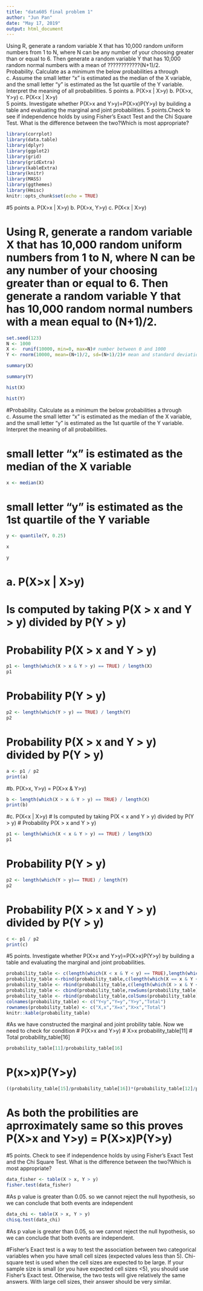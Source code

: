 ---
title: "data605 final problem 1"
author: "Jun Pan"
date: "May 17, 2019"
output: html_document
---

Using R, generate a random variable X that has 10,000 random uniform numbers from 1 to N, where N can be any number of your choosing greater than or equal to 6.  Then generate a random variable Y that has 10,000 random normal numbers with a mean of ????????????(N+1)/2.  
Probability.   Calculate as a minimum the below probabilities a through c.  Assume the small letter "x" is estimated as the median of the X variable, and the small letter "y" is estimated as the 1st quartile of the Y variable.  Interpret the meaning of all probabilities.
5 points           a. P(X>x | X>y)		b.  P(X>x, Y>y)		c.  P(X<x | X>y)				
5 points.  Investigate whether P(X>x and Y>y)=P(X>x)P(Y>y) by building a table and evaluating the marginal and joint probabilities.
5 points.Check to see if independence holds by using Fisher's Exact Test and the Chi Square Test.  What is the difference between the two?Which is most appropriate?


```{r setup, include=FALSE}
library(corrplot)
library(data.table)
library(dplyr)
library(ggplot2)
library(grid)
library(gridExtra)
library(kableExtra)
library(knitr)
library(MASS)
library(ggthemes)
library(Hmisc)
knitr::opts_chunk$set(echo = TRUE)
```



#5 points           a. P(X>x | X>y)		b.  P(X>x, Y>y)		c.  P(X<x | X>y)		

# Using R, generate a random variable X that has 10,000 random uniform numbers from 1 to N, where N can be any number of your choosing greater than or equal to 6. Then generate a random variable Y that has 10,000 random normal numbers with a mean equal to (N+1)/2. 
```{r}
set.seed(123)
N <- 1000
X <-  runif(10000, min=0, max=N)# number between 0 and 1000
Y <- rnorm(10000, mean=(N+1)/2, sd=(N+1)/2)# mean and standard deviation is (N+1)/2
```

```{r}
summary(X)
```
```{r}
summary(Y)
```
```{r}
hist(X)
```
```{r}
hist(Y)
```
#Probability. Calculate as a minimum the below probabilities a through c. Assume the small letter "x" is estimated as the median of the X variable, and the small letter "y" is estimated as the 1st quartile of the Y variable. Interpret the meaning of all probabilities.


# small letter "x" is estimated as the median of the X variable
```{r}
x <- median(X)
```
# small letter "y" is estimated as the 1st quartile of the Y variable
```{r}
y <- quantile(Y, 0.25)
```

```{r}
x
```

```{r}
y
```

# a. P(X>x | X>y)
# Is computed by taking P(X > x and Y > y) divided by P(Y > y)
# Probability P(X > x and Y > y)
```{r}
p1 <- length(which(X > x & Y > y) == TRUE) / length(X)
p1
```
# Probability P(Y > y)
```{r}
p2 <- length(which(Y > y) == TRUE) / length(Y)
p2
```

# Probability P(X > x and Y > y) divided by P(Y > y)
```{r}
a <- p1 / p2 
print(a)
```

#b. P(X>x, Y>y) = P(X>x & Y>y)
```{r}
b <- length(which(X > x & Y > y) == TRUE) / length(X)
print(b)
```


#c. P(X<x | X>y)
# Is computed by taking P(X < x and Y > y) divided by P(Y > y)
# Probability P(X > x and Y > y)
```{r}
p1 <- length(which(X < x & Y > y) == TRUE) / length(X)
p1
```

# Probability P(Y > y)
```{r}
p2 <- length(which(Y > y)== TRUE) / length(Y)
p2
```
# Probability P(X > x and Y > y) divided by P(Y > y)
```{r}
c <- p1 / p2
print(c)
```
#5 points.  Investigate whether P(X>x and Y>y)=P(X>x)P(Y>y) by building a table and evaluating the marginal and joint probabilities.

```{r}
probability_table <- c(length(which(X < x & Y < y) == TRUE),length(which(X < x & Y== y) == TRUE),length(which(X < x & Y > y) == TRUE))
probability_table <-rbind(probability_table,c(length(which(X == x & Y < y) == TRUE),length(which(X == x & Y == y) == TRUE),length(which(X == x & Y > y) == TRUE)))
probability_table <- rbind(probability_table,c(length(which(X > x & Y < y) == TRUE), length(which(X > x & Y == y) == TRUE), length(which(X > x & Y > y) == TRUE)))
probability_table <- cbind(probability_table,rowSums(probability_table))
probability_table <- rbind(probability_table,colSums(probability_table))
colnames(probability_table) <- c("Y<y","Y=y","Y>y","Total")
rownames(probability_table) <- c("X,x","X=x","X>x","Total")
knitr::kable(probability_table)
```

#As we have constructed the marginal and joint probility table. Now we need to check for condition
# P(X>x and Y>y)
# X>x probability_table[11]
# Total probability_table[16]
```{r}
probability_table[11]/probability_table[16]
```
# P(x>x)P(Y>y)
```{r}
((probability_table[15]/probability_table[16])*(probability_table[12]/probability_table[16]))
```

# As both the probilities are aprroximately same so this proves P(X>x and Y>y) = P(X>x)P(Y>y)





#5 points. Check to see if independence holds by using Fisher's Exact Test and the Chi Square Test. What is the difference between the two?Which is most appropriate?
```{r}
data_fisher <- table(X > x, Y > y)
fisher.test(data_fisher)
```
#As p value is greater than 0.05. so we cannot reject the null hypothesis, so we can conclude that both events are independent

```{r}
data_chi <- table(X > x, Y > y)
chisq.test(data_chi)
```
#As p value is greater than 0.05, so we cannot reject the null hypothesis, so we can conclude that both events are independent. 


#Fisher's Exact test is a way to test the association between two categorical variables when you have small cell sizes (expected values less than 5). Chi-square test is used when the cell sizes are expected to be large. If your sample size is small (or you have expected cell sizes <5), you should use Fisher's Exact test. Otherwise, the two tests will give relatively the same answers. With large cell sizes, their answer should be very similar.


